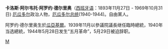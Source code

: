 '''卡洛斯·阿尔韦托·阿罗约·德尔里奥'''（[[西班牙语|西班牙语]]：'''{{lang|es|Carlos Alberto Arroyo del Río}}'''1893年11月27日 - 1969年10月31日) [[厄瓜多尔|厄瓜多尔]]政治人物，[[厄瓜多尔总统|厄瓜多尔总统]](1940-1944)。自由黨人。

阿罗约·德尔里奥生於[[瓜亞基爾|瓜亞基爾]]。1939年11月以參議院議長继任臨時總統，1940年当选總統，1944年5月28日发生“五月革命”，5月29日被迫辞职。

{{start box}}
{{succession box | [[胡利奥·恩里克·莫雷诺|胡利奥·恩里克·莫雷诺]]| [[胡利奥·特奥多罗·萨莱姆·加列戈斯|胡利奥·特奥多罗·萨莱姆·加列戈斯]]|[[厄瓜多尔总统|厄瓜多尔总统]]|1940年—1944年}}
{{end box}}

{{Authority control}}
{{美洲政治人物小作品}}

[[Category:厄瓜多尔總統|M]]